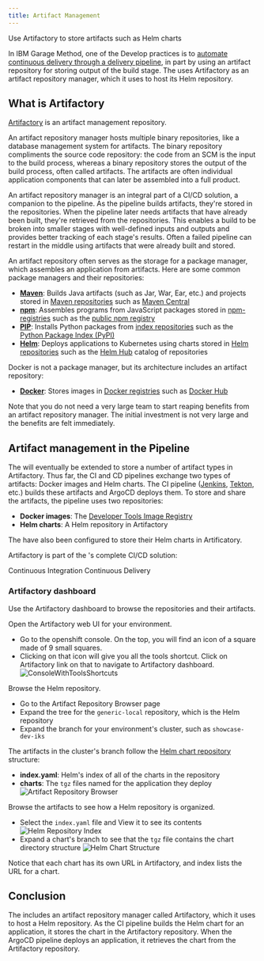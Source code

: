 ```yaml
---
title: Artifact Management
---
```



<PageDescription>

Use Artifactory to store artifacts such as Helm charts

</PageDescription>

In IBM Garage Method, one of the Develop practices is to [automate continuous delivery through a delivery pipeline](https://www.ibm.com/garage/method/practices/deliver/practice_delivery_pipeline/), in part by using an artifact repository for storing output of the build stage. The <Globals name="env" /> uses Artifactory as an artifact repository manager, which it uses to host its Helm repository.

## What is Artifactory

[Artifactory](https://jfrog.com/artifactory/) is an artifact management repository.

An artifact repository manager hosts multiple binary repositories, like a database management system for artifacts. The binary repository compliments the source code repository: the code from an SCM is the input to the build process, whereas a binary repository stores the output of the build process, often called artifacts. The artifacts are often individual application components that can later be assembled into a full product.

An artifact repository manager is an integral part of a CI/CD solution, a companion to the pipeline. As the pipeline builds artifacts, they're stored in the repositories. When the pipeline later needs artifacts that have already been built, they're retrieved from the repositories. This enables a build to be broken into smaller stages with well-defined inputs and outputs and provides better tracking of each stage's results. Often a failed pipeline can restart in the middle using artifacts that were already built and stored.

An artifact repository often serves as the storage for a package manager, which assembles an application from artifacts. Here are some common package managers and their repositories:
- [**Maven**](https://maven.apache.org): Builds Java artifacts (such as Jar, War, Ear, etc.) and projects stored in [Maven repositories](https://maven.apache.org/guides/introduction/introduction-to-repositories.html) such as [Maven Central](https://maven.apache.org/repository/index.html)
- [**npm**](https://docs.npmjs.com/about-npm/): Assembles programs from JavaScript packages stored in [npm-registries](https://docs.npmjs.com/misc/registry) such as the [public npm registry](https://docs.npmjs.com/about-the-public-npm-registry)
- [**PIP**](https://pypi.org/project/pip/): Installs Python packages from [index repositories](https://packaging.python.org/guides/hosting-your-own-index/) such as the [Python Package Index (PyPI)](https://pypi.org/)
- [**Helm**](https://helm.sh): Deploys applications to Kubernetes using charts stored in [Helm repositories](https://helm.sh/docs/chart_repository/) such as the [Helm Hub](https://helm.sh/blog/intro-helm-hub/) catalog of repositories

Docker is not a package manager, but its architecture includes an artifact repository:
- [**Docker**](https://www.docker.com/): Stores images in [Docker registries](https://docs.docker.com/registry/) such as [Docker Hub](https://docs.docker.com/docker-hub/)

Note that you do not need a very large team to start reaping benefits from an artifact repository manager. The initial investment is not very large and the benefits are felt immediately.

## Artifact management in the Pipeline

The <Globals name="env" /> will eventually be extended to store a number of artifact types in Artifactory. Thus far, the CI and CD pipelines exchange two types of artifacts: Docker images and Helm charts. The CI pipeline ([Jenkins](/guides/continuous-integration), [Tekton](/guides/continuous-integration-tekton), etc.) builds these artifacts and ArgoCD deploys them. To store and share the artifacts, the pipeline uses two repositories:
- **Docker images**: The [Developer Tools Image Registry](/practical/image-registry)
- **Helm charts**: A Helm repository in Artifactory

The [<Globals name="templates" />](/codepatterns/overview) have also been configured to store their Helm charts in Artificatory.

Artifactory is part of the <Globals name="env" />'s complete CI/CD solution:

<AnchorLinks small>
  <AnchorLink to="../../guides/continuous-integration">Continuous Integration</AnchorLink>
  <AnchorLink to="../../guides/continuous-delivery">Continuous Delivery</AnchorLink>
</AnchorLinks>

### Artifactory dashboard

Use the Artifactory dashboard to browse the repositories and their artifacts.

Open the Artifactory web UI for your environment.

- Go to the openshift console. On the top, you will find an icon of a square made of 9 small squares. 
- Clicking on that icon will give you all the tools shortcut. Click on Artifactory link on that to navigate to Artifactory dashboard.
![ConsoleWithToolsShortcuts](./ToolsShortCut.png)

Browse the Helm repository.
- Go to the Artifact Repository Browser page
- Expand the tree for the `generic-local` repository, which is the Helm repository
- Expand the branch for your environment's cluster, such as `showcase-dev-iks`

The artifacts in the cluster's branch follow the [Helm chart repository](https://helm.sh/docs/chart_repository/) structure:
- **index.yaml**: Helm's index of all of the charts in the repository
- **charts**: The `tgz` files named for the application they deploy
      ![Artifact Repository Browser](./Artifactory01.png)

Browse the artifacts to see how a Helm repository is organized.
- Select the `index.yaml` file and View it to see its contents
      ![Helm Repository Index](./ArtifactoryIndexyaml.png)
- Expand a chart's branch to see that the `tgz` file contains the chart directory structure
      ![Helm Chart Structure](./artifactoryuntar.png)

Notice that each chart has its own URL in Artifactory, and index lists the URL for a chart.

## Conclusion

The <Globals name="env" /> includes an artifact repository manager called Artifactory, which it uses to host a Helm repository.
As the CI pipeline builds the Helm chart for an application, it stores the chart in the Artifactory repository. When the ArgoCD pipeline deploys an application, it retrieves the chart from the Artifactory repository.